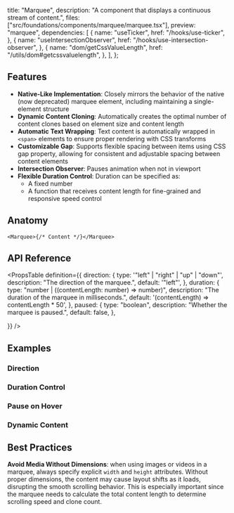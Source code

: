   title: "Marquee",
  description: "A component that displays a continuous stream of content.",
  files: ["src/foundations/components/marquee/marquee.tsx"],
  preview: "marquee",
  dependencies: [
    {
      name: "useTicker",
      href: "/hooks/use-ticker",
    },
    {
      name: "useIntersectionObserver",
      href: "/hooks/use-intersection-observer",
    },
    {
      name: "dom/getCssValueLength",
      href: "/utils/dom#getcssvaluelength",
    },
  ],
};

## Features

- **Native-Like Implementation**: Closely mirrors the behavior of the native (now deprecated) marquee element, including maintaining a single-element structure
- **Dynamic Content Cloning**: Automatically creates the optimal number of content clones based on element size and content length
- **Automatic Text Wrapping**: Text content is automatically wrapped in `<span>` elements to ensure proper rendering with CSS transforms
- **Customizable Gap**: Supports flexible spacing between items using CSS gap property, allowing for consistent and adjustable spacing between content elements
- **Intersection Observer**: Pauses animation when not in viewport
- **Flexible Duration Control**: Duration can be specified as:
  - A fixed number
  - A function that receives content length for fine-grained and responsive speed control

## Anatomy

```tsx
<Marquee>{/* Content */}</Marquee>
```

## API Reference

<PropsTable
  definition={{
    direction: {
      type: '"left" | "right" | "up" | "down"',
      description: "The direction of the marquee.",
      default: '"left"',
    },
    duration: {
      type: "number | ((contentLength: number) => number)",
      description: "The duration of the marquee in milliseconds.",
      default: '(contentLength) => contentLength * 50',
    },
    paused: {
      type: "boolean",
      description: "Whether the marquee is paused.",
      default: false,
    },

}}
/>

## Examples

### Direction

<Preview slug="marquee-direction" />

### Duration Control

<Preview slug="marquee-duration" />

### Pause on Hover

<Preview slug="marquee-pause-hover" />

### Dynamic Content

<Preview slug="marquee-dynamic-content" />

## Best Practices

**Avoid Media Without Dimensions**: when using images or videos in a marquee, always specify explicit `width` and `height` attributes. Without proper dimensions, the content may cause layout shifts as it loads, disrupting the smooth scrolling behavior. This is especially important since the marquee needs to calculate the total content length to determine scrolling speed and clone count.
